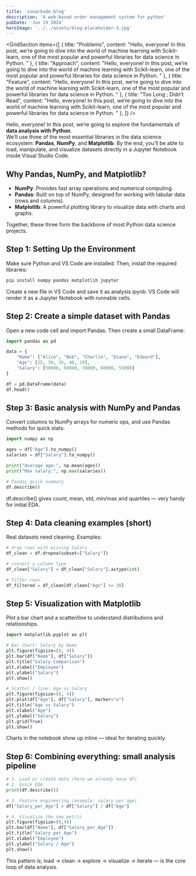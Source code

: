 ```yaml
---
title: 'sonarkode.blog'
description: 'A web-based order management system for python'
pubDate: 'Jun 19 2024'
heroImage: '../../assets/blog-placeholder-3.jpg'
---
```


<GridSection
  items={[
    { title: "Problems", content: "Hello, everyone! In this post, we’re going to dive into the world of machine learning with Scikit-learn, one of the most popular and powerful libraries for data science in Python. " },
    { title: "Approach", content: "Hello, everyone! In this post, we’re going to dive into the world of machine learning with Scikit-learn, one of the most popular and powerful libraries for data science in Python. " },
    { title: "Feature", content: "Hello, everyone! In this post, we’re going to dive into the world of machine learning with Scikit-learn, one of the most popular and powerful libraries for data science in Python. " },
    { title: "Too Long ; Didn’t Read", content: "Hello, everyone! In this post, we’re going to dive into the world of machine learning with Scikit-learn, one of the most popular and powerful libraries for data science in Python. " },
  ]}
/>


Hello, everyone! In this post, we’re going to explore the fundamentals of **data analysis with Python**.  
We’ll use three of the most essential libraries in the data science ecosystem: **Pandas**, **NumPy**, and **Matplotlib**. By the end, you’ll be able to load, manipulate, and visualize datasets directly in a Jupyter Notebook inside Visual Studio Code.  



## Why Pandas, NumPy, and Matplotlib? 

- **NumPy**: Provides fast array operations and numerical computing.  
- **Pandas**: Built on top of NumPy, designed for working with tabular data (rows and columns).  
- **Matplotlib**: A powerful plotting library to visualize data with charts and graphs.  

Together, these three form the backbone of most Python data science projects.  


## Step 1: Setting Up the Environment  

Make sure Python and VS Code are installed. Then, install the required libraries:  

```bash
pip install numpy pandas matplotlib jupyter
```
Create a new file in VS Code and save it as analysis.ipynb. VS Code will render it as a Jupyter Notebook with runnable cells.

## Step 2: Create a simple dataset with Pandas
Open a new code cell and import Pandas. Then create a small DataFrame:

```python
import pandas as pd

data = {
    "Name": ["Alice", "Bob", "Charlie", "Diana", "Edward"],
    "Age": [25, 30, 35, 40, 29],
    "Salary": [50000, 60000, 70000, 80000, 55000]
}

df = pd.DataFrame(data)
df.head()
```
## Step 3: Basic analysis with NumPy and Pandas
Convert columns to NumPy arrays for numeric ops, and use Pandas methods for quick stats:
```python
import numpy as np

ages = df["Age"].to_numpy()
salaries = df["Salary"].to_numpy()

print("Average age:", np.mean(ages))
print("Max salary:", np.max(salaries))

# Pandas quick summary
df.describe()
```
df.describe() gives count, mean, std, min/max and quartiles — very handy for initial EDA.

## Step 4: Data cleaning examples (short)
Real datasets need cleaning. Examples:
```python
# drop rows with missing Salary
df_clean = df.dropna(subset=["Salary"])

# convert a column type
df_clean["Salary"] = df_clean["Salary"].astype(int)

# filter rows
df_filtered = df_clean[df_clean["Age"] >= 30]
```

## Step 5: Visualization with Matplotlib
Plot a bar chart and a scatter/line to understand distributions and relationships.
```python
import matplotlib.pyplot as plt

# Bar chart: Salary by Name
plt.figure(figsize=(8, 4))
plt.bar(df["Name"], df["Salary"])
plt.title("Salary Comparison")
plt.xlabel("Employee")
plt.ylabel("Salary")
plt.show()

# Scatter / line: Age vs Salary
plt.figure(figsize=(8, 4))
plt.plot(df["Age"], df["Salary"], marker="o")
plt.title("Age vs Salary")
plt.xlabel("Age")
plt.ylabel("Salary")
plt.grid(True)
plt.show()
```
Charts in the notebook show up inline — ideal for iterating quickly.

## Step 6: Combining everything: small analysis pipeline
```python
# 1. Load or create data (here we already have df)
# 2. Quick EDA
print(df.describe())

# 3. Feature engineering (example: salary per age)
df["Salary_per_Age"] = df["Salary"] / df["Age"]

# 4. Visualize the new metric
plt.figure(figsize=(8,4))
plt.bar(df["Name"], df["Salary_per_Age"])
plt.title("Salary per Age")
plt.xlabel("Employee")
plt.ylabel("Salary / Age")
plt.show()
```

This pattern is; load → clean → explore → visualize → iterate — is the core loop of data analysis.
